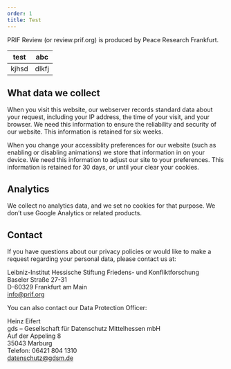 ```yaml
---
order: 1
title: Test
---
```


PRIF Review (or review.prif.org) is produced by Peace Research Frankfurt.

|test |abc  |
|-----|-----|
|kjhsd|dlkfj|

## What data we collect

When you visit this website, our webserver records standard data about your request, including your IP address, the time of your visit, and your browser. We need this information to ensure the reliability and security of our website. This information is retained for six weeks.

When you change your accessiblity preferences for our website (such as enabling or disabling animations) we store that information in on your device. We need this information to adjust our site to your preferences. This information is retained for 30 days, or until your clear your cookies.

## Analytics

We collect no analytics data, and we set no cookies for that purpose. We don’t use Google Analytics or related products.

## Contact

If you have questions about our privacy policies or would like to make a request regarding your personal data, please contact us at:

Leibniz-Institut Hessische Stiftung Friedens- und Konfliktforschung\
Baseler Straße 27-31\
D-60329 Frankfurt am Main\
[info@prif.org](mailto:info@prif.org)

You can also contact our Data Protection Officer:

Heinz Eifert\
gds – Gesellschaft für Datenschutz Mittelhessen mbH\
Auf der Appeling 8\
35043 Marburg\
Telefon: 06421 804 1310\
[datenschutz@gdsm.de](mailto:datenschutz@gdsm.de)
